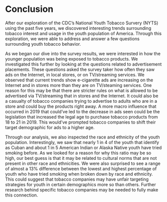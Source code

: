 # Conclusion
After our exploration of the CDC's National Youth Tobacco Survery (NYTS) using the past five years, we discovered interesting trends surrounding tobacco interest and usage in the youth population of America. Through this exploration, we were able to address and answer a few questions surrounding youth tobacco behavior.

As we began our dive into the survey results, we were interested in how the younger population was being exposed to tobacco products. We investigated this further by looking at the questions related to advertisement placements. These questions asked the survey taker how often they saw ads on the Internet, in local stores, or on TV/streaming services. We observed that current trends show e-cigarette ads are increasing on the Internet and in stores more than they are on TV/steaming services. One reason for this may be that there are stricter rules on what is allowed to be advertised via TV/streaming that in stores and the Internet. It could also be a casualty of tobacco companies trying to advertise to adults who are in a store and could buy the products right away. A more macro influence that occurred in 2019 that could've led to the decrease in ads seen could be the legislation that increased the legal age to purchase tobacco products from 18 to 21 in 2019. This would've prompted tobacco companies to shift their target demographic for ads to a higher age.

Through our analysis, we also inspected the race and ethnicity of the youth population. Interestingly, we saw that nearly 1 in 4 of the youth that identify as Cuban and about 1 in 5 American Indian or Alaska Native youth have tried smoking before. As we looked for a reason for why this ratio may be so high, our best guess is that it may be related to cultural norms that are not present in other race and ethnicities. We were also surprised to see a range of almost a 13% difference between the lowest and highest percentage of youth who have tried smoking when broken down by race and ethnicity. This could suggest that tobacco companies may have unfair targeting strategies for youth in certain demographics more so than others. Further research behind specific tobacco companies may be needed to fully make this connection. 



